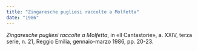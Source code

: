 ```yaml
---
title: "Zingaresche pugliesi raccolte a Molfetta"
date: "1986"
---
```


_Zingaresche pugliesi raccolte a Molfetta_, in «Il Cantastorie», a. XXIV, terza serie, n. 21, Reggio Emilia, gennaio-marzo 1986, pp. 20-23.
